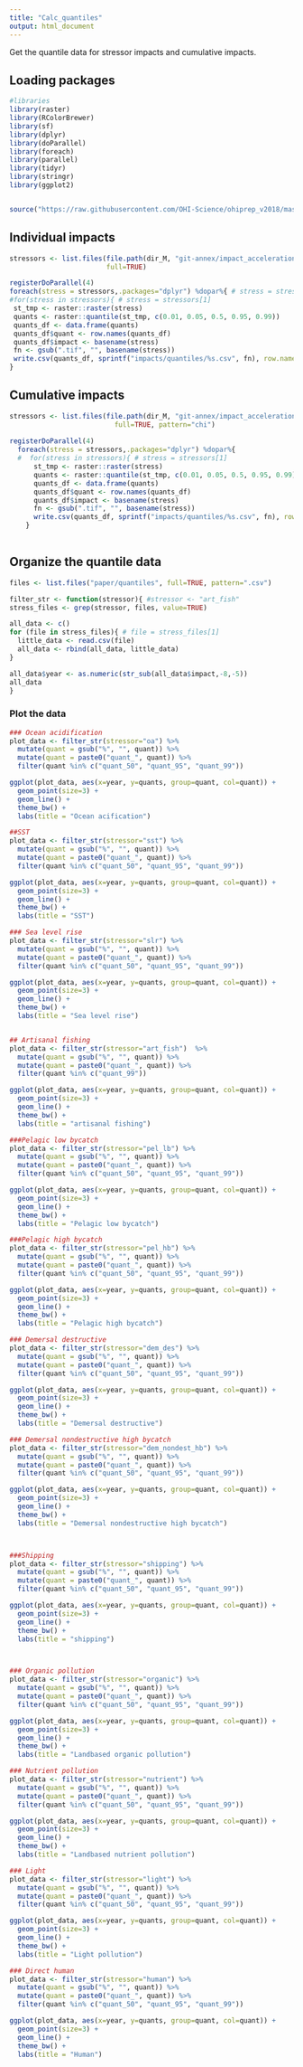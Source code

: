 ```yaml
---
title: "Calc_quantiles"
output: html_document
---
```


Get the quantile data for stressor impacts and cumulative impacts.

## Loading packages

```r
#libraries
library(raster)
library(RColorBrewer)
library(sf)
library(dplyr)
library(doParallel)
library(foreach)
library(parallel)
library(tidyr)
library(stringr)
library(ggplot2)


source("https://raw.githubusercontent.com/OHI-Science/ohiprep_v2018/master/src/R/spatial_common.R")


```

## Individual impacts
```r

stressors <- list.files(file.path(dir_M, "git-annex/impact_acceleration/impact/stressor_impact"), 
                        full=TRUE)

registerDoParallel(4)
foreach(stress = stressors,.packages="dplyr") %dopar%{ # stress = stressors[1]
#for(stress in stressors){ # stress = stressors[1]
 st_tmp <- raster::raster(stress) 
 quants <- raster::quantile(st_tmp, c(0.01, 0.05, 0.5, 0.95, 0.99))
 quants_df <- data.frame(quants)
 quants_df$quant <- row.names(quants_df)
 quants_df$impact <- basename(stress)
 fn <- gsub(".tif", "", basename(stress))
 write.csv(quants_df, sprintf("impacts/quantiles/%s.csv", fn), row.names=FALSE)
}

```

## Cumulative impacts
```r
stressors <- list.files(file.path(dir_M, "git-annex/impact_acceleration/impact/cumulative_impact"), 
                          full=TRUE, pattern="chi")
  
registerDoParallel(4)
  foreach(stress = stressors,.packages="dplyr") %dopar%{
  #  for(stress in stressors){ # stress = stressors[1]
      st_tmp <- raster::raster(stress) 
      quants <- raster::quantile(st_tmp, c(0.01, 0.05, 0.5, 0.95, 0.99))
      quants_df <- data.frame(quants)
      quants_df$quant <- row.names(quants_df)
      quants_df$impact <- basename(stress)
      fn <- gsub(".tif", "", basename(stress))
      write.csv(quants_df, sprintf("impacts/quantiles/%s.csv", fn), row.names=FALSE)
    }
    
```  

## Organize the quantile data

```r

files <- list.files("paper/quantiles", full=TRUE, pattern=".csv")

filter_str <- function(stressor){ #stressor <- "art_fish"
stress_files <- grep(stressor, files, value=TRUE)

all_data <- c()
for (file in stress_files){ # file = stress_files[1]
  little_data <- read.csv(file)
  all_data <- rbind(all_data, little_data)
}

all_data$year <- as.numeric(str_sub(all_data$impact,-8,-5))
all_data
}

```

### Plot the data
```r

### Ocean acidification 
plot_data <- filter_str(stressor="oa") %>%
  mutate(quant = gsub("%", "", quant)) %>%
  mutate(quant = paste0("quant_", quant)) %>%
  filter(quant %in% c("quant_50", "quant_95", "quant_99"))

ggplot(plot_data, aes(x=year, y=quants, group=quant, col=quant)) +
  geom_point(size=3) +
  geom_line() +
  theme_bw() +
  labs(title = "Ocean acification")

##SST
plot_data <- filter_str(stressor="sst") %>%
  mutate(quant = gsub("%", "", quant)) %>%
  mutate(quant = paste0("quant_", quant)) %>%
  filter(quant %in% c("quant_50", "quant_95", "quant_99"))

ggplot(plot_data, aes(x=year, y=quants, group=quant, col=quant)) +
  geom_point(size=3) +
  geom_line() +
  theme_bw() +
  labs(title = "SST")

### Sea level rise
plot_data <- filter_str(stressor="slr") %>%
  mutate(quant = gsub("%", "", quant)) %>%
  mutate(quant = paste0("quant_", quant)) %>%
  filter(quant %in% c("quant_50", "quant_95", "quant_99"))

ggplot(plot_data, aes(x=year, y=quants, group=quant, col=quant)) +
  geom_point(size=3) +
  geom_line() +
  theme_bw() +
  labs(title = "Sea level rise")


## Artisanal fishing
plot_data <- filter_str(stressor="art_fish")  %>%
  mutate(quant = gsub("%", "", quant)) %>%
  mutate(quant = paste0("quant_", quant)) %>%
  filter(quant %in% c("quant_99"))

ggplot(plot_data, aes(x=year, y=quants, group=quant, col=quant)) +
  geom_point(size=3) +
  geom_line() +
  theme_bw() +
  labs(title = "artisanal fishing")

###Pelagic low bycatch
plot_data <- filter_str(stressor="pel_lb") %>%
  mutate(quant = gsub("%", "", quant)) %>%
  mutate(quant = paste0("quant_", quant)) %>%
  filter(quant %in% c("quant_50", "quant_95", "quant_99"))

ggplot(plot_data, aes(x=year, y=quants, group=quant, col=quant)) +
  geom_point(size=3) +
  geom_line() +
  theme_bw() +
  labs(title = "Pelagic low bycatch")

###Pelagic high bycatch
plot_data <- filter_str(stressor="pel_hb") %>%
  mutate(quant = gsub("%", "", quant)) %>%
  mutate(quant = paste0("quant_", quant)) %>%
  filter(quant %in% c("quant_50", "quant_95", "quant_99"))

ggplot(plot_data, aes(x=year, y=quants, group=quant, col=quant)) +
  geom_point(size=3) +
  geom_line() +
  theme_bw() +
  labs(title = "Pelagic high bycatch")

### Demersal destructive
plot_data <- filter_str(stressor="dem_des") %>%
  mutate(quant = gsub("%", "", quant)) %>%
  mutate(quant = paste0("quant_", quant)) %>%
  filter(quant %in% c("quant_50", "quant_95", "quant_99"))

ggplot(plot_data, aes(x=year, y=quants, group=quant, col=quant)) +
  geom_point(size=3) +
  geom_line() +
  theme_bw() +
  labs(title = "Demersal destructive")

### Demersal nondestructive high bycatch 
plot_data <- filter_str(stressor="dem_nondest_hb") %>%
  mutate(quant = gsub("%", "", quant)) %>%
  mutate(quant = paste0("quant_", quant)) %>%
  filter(quant %in% c("quant_50", "quant_95", "quant_99"))

ggplot(plot_data, aes(x=year, y=quants, group=quant, col=quant)) +
  geom_point(size=3) +
  geom_line() +
  theme_bw() +
  labs(title = "Demersal nondestructive high bycatch")



###Shipping
plot_data <- filter_str(stressor="shipping") %>%
  mutate(quant = gsub("%", "", quant)) %>%
  mutate(quant = paste0("quant_", quant)) %>%
  filter(quant %in% c("quant_50", "quant_95", "quant_99"))

ggplot(plot_data, aes(x=year, y=quants, group=quant, col=quant)) +
  geom_point(size=3) +
  geom_line() +
  theme_bw() +
  labs(title = "shipping")



### Organic pollution
plot_data <- filter_str(stressor="organic") %>%
  mutate(quant = gsub("%", "", quant)) %>%
  mutate(quant = paste0("quant_", quant)) %>%
  filter(quant %in% c("quant_50", "quant_95", "quant_99"))

ggplot(plot_data, aes(x=year, y=quants, group=quant, col=quant)) +
  geom_point(size=3) +
  geom_line() +
  theme_bw() +
  labs(title = "Landbased organic pollution")

### Nutrient pollution
plot_data <- filter_str(stressor="nutrient") %>%
  mutate(quant = gsub("%", "", quant)) %>%
  mutate(quant = paste0("quant_", quant)) %>%
  filter(quant %in% c("quant_50", "quant_95", "quant_99"))

ggplot(plot_data, aes(x=year, y=quants, group=quant, col=quant)) +
  geom_point(size=3) +
  geom_line() +
  theme_bw() +
  labs(title = "Landbased nutrient pollution")

### Light
plot_data <- filter_str(stressor="light") %>%
  mutate(quant = gsub("%", "", quant)) %>%
  mutate(quant = paste0("quant_", quant)) %>%
  filter(quant %in% c("quant_50", "quant_95", "quant_99"))

ggplot(plot_data, aes(x=year, y=quants, group=quant, col=quant)) +
  geom_point(size=3) +
  geom_line() +
  theme_bw() +
  labs(title = "Light pollution")

### Direct human
plot_data <- filter_str(stressor="human") %>%
  mutate(quant = gsub("%", "", quant)) %>%
  mutate(quant = paste0("quant_", quant)) %>%
  filter(quant %in% c("quant_50", "quant_95", "quant_99"))

ggplot(plot_data, aes(x=year, y=quants, group=quant, col=quant)) +
  geom_point(size=3) +
  geom_line() +
  theme_bw() +
  labs(title = "Human")

```
